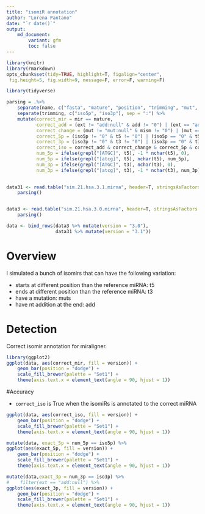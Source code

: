 ```yaml
---
title: "isomiR annotation"
author: "Lorena Pantano"
date: "`r date()`"
output:
    md_document:
        variant: gfm
        toc: false
---
```



```r
library(knitr)
library(rmarkdown)
opts_chunk$set(tidy=TRUE, highlight=T, figalign="center",
 fig.height=5, fig.width=9, message=F, error=F, warning=F)
```


```r
library(tidyverse)

parsing = .%>% 
    separate(name, c("fasta", "mature", "position", "trimming", "mut", "ext", "counts"), sep ="_") %>% 
    separate(trimming, c("iso5p", "iso3p"), sep = ":") %>% 
    mutate(correct_mir = mir == mature,
           correct_add = (ext != "add:null" & add != "0") | (ext == "add:null" & add == "0"),
           correct_change = (mut != "mut:null" & mism != "0") | (mut == "mut:null" & mism == "0"),
           correct_5p = (iso5p != "0" & t5 != "0") | (iso5p == "0" & t5 == "0"),
           correct_3p = (iso3p != "0" & t3 != "0") | (iso3p == "0" & t3 == "0"),
           correct_iso = correct_add & correct_change & correct_5p & correct_3p,
           num_5p = ifelse(grepl("[ATGC]", t5), -1 * nchar(t5), 0),
           num_5p = ifelse(grepl("[atcg]", t5), nchar(t5), num_5p),
           num_3p = ifelse(grepl("[ATGC]", t3), nchar(t3), 0),
           num_3p = ifelse(grepl("[atcg]", t3), -1 * nchar(t3), num_3p))
    

data31 <- read.table("sim.21.hsa.3.1.mirna", header=T, stringsAsFactors = F)  %>% 
    parsing()


data3 <- read.table("sim.21.hsa.3.0.mirna", header=T, stringsAsFactors = F)  %>% 
    parsing()

data <- bind_rows(data3 %>% mutate(version = "3.0"),
                  data31 %>% mutate(version = "3.1"))

```

# Overview

I simulated a bunch of isomirs that can have the following variation:

* starts at different position than the reference miRNA: t5
* ends at different position than the reference miRNA: t3
* have a mutation: muts
* have nt addition at the end: add


# Detection

Correct isomir annotation for miraligner.

```r
library(ggplot2)
ggplot(data, aes(correct_mir, fill = version)) +
    geom_bar(position = "dodge") +
    scale_fill_brewer(palette = "Set1") +
    theme(axis.text.x = element_text(angle = 90, hjust = 1))
```


#Accuracy

* `correct_iso` is True when the isomiRs is annotated to the correct miRNA


```r
ggplot(data, aes(correct_iso, fill = version)) +
    geom_bar(position = "dodge") +
    scale_fill_brewer(palette = "Set1") +
    theme(axis.text.x = element_text(angle = 90, hjust = 1))

mutate(data, exact_5p = num_5p == iso5p) %>%
ggplot(aes(exact_5p, fill = version)) +
    geom_bar(position = "dodge") +
    scale_fill_brewer(palette = "Set1") +
    theme(axis.text.x = element_text(angle = 90, hjust = 1))

mutate(data,exact_3p = num_3p == iso3p) %>%
#    filter(ext == "add:null") %>% 
ggplot(aes(exact_3p, fill = version)) +
    geom_bar(position = "dodge") +
    scale_fill_brewer(palette = "Set1") +
    theme(axis.text.x = element_text(angle = 90, hjust = 1))
```
